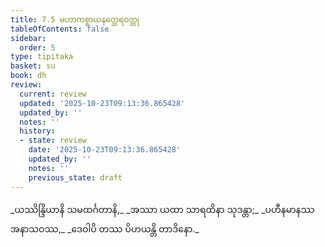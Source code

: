```yaml
---
title: 7.5 မဟာကစ္စာယနတ္ထေရဝတ္ထု
tableOfContents: false
sidebar:
  order: 5
type: tipitaka
basket: su
book: dh
review:
  current: review
  updated: '2025-10-23T09:13:36.865428'
  updated_by: ''
  notes: ''
  history:
  - state: review
    date: '2025-10-23T09:13:36.865428'
    updated_by: ''
    notes: ''
    previous_state: draft
---
```



<ReviewStatus review={frontmatter.review} showDetails={true} />

<HypothesisAnnotation frontmatter={frontmatter} />

<DynamicBreadcrumb />

<Division number="94" book="dh" e="ch" v="18" p="27">

<Paragraph number="101" type="verses" book="dh">
_ယဿိန္ဒြိယာနိ သမထင်္ဂတာနိ,_  
_အဿာ ယထာ သာရထိနာ သုဒန္တာ;_  
_ပဟီနမာနဿ အနာသဝဿ,_  
_ဒေဝါပိ တဿ ပိဟယန္တိ တာဒိနော._
</Paragraph>
</Division>